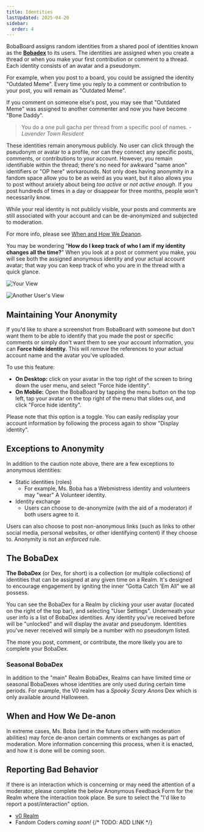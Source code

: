 ```yaml
---
title: Identities
lastUpdated: 2025-04-20
sidebar:
  order: 4
---
```



BobaBoard assigns random identities from a shared pool of identities known as
the [**Bobadex**](#the-bobadex) to its users. The identities are assigned when
you create a thread or when you make your first contribution or comment to a
thread. Each identity consists of an avatar and a pseudonym.

For example, when you post to a board, you could be assigned the identity
"Outdated Meme". Every time you reply to a comment or contribution to your post,
you will remain as "Outdated Meme".

If you comment on someone else's post, you may see that "Outdated Meme" was
assigned to another commenter and now you have become "Bone Daddy".

<blockquote>
  You do a one pull gacha per thread from a specific pool of names.
  <cite>- Lavender Town Resident</cite>
</blockquote>

These identities remain anonymous publicly. No user can click through the
pseudonym or avatar to a profile, nor can they connect any specific posts,
comments, or contributions to your account. However, you remain identifiable
within the thread; there's no need for awkward "same anon" identifiers or "OP
here" workarounds. Not only does having anonymity in a fandom space allow you to
be as weird as you want, but it also allows you to post without anxiety about
being _too active_ or _not active enough_. If you post hundreds of times in a
day or disappear for three months, people won't necessarily know.

<Aside type="caution">

While your real identity is not publicly visible, your posts and comments are
still associated with your account and can be de-anonymized and subjected to
moderation.

For more info, please see [When and How We Deanon](#when-and-how-we-deanon).

</Aside>

You may be wondering "**How do I keep track of who I am if my identity changes
all the time?**" When you look at a post or comment you make, you will see both
the assigned anonymous identity and your actual account avatar; that way you can
keep track of who you are in the thread with a quick glance.

![Your View](../../../../assets/img/userguide/youridentity.png)

![Another User's View](../../../../assets/img/userguide/otherusers.png)

## Maintaining Your Anonymity

If you'd like to share a screenshot from BobaBoard with someone but don't want
them to be able to identify that you made the post or specific comments or
simply don't want them to see your account information, you can **Force hide
identity**. This will _remove_ the references to your actual account name and
the avatar you've uploaded.

To use this feature:

- **On Desktop:** click on your avatar in the top right of the screen to bring
  down the user menu, and select "Force hide identity".
- **On Mobile:** Open the BobaBoard by tapping the menu button on the top left,
  tap your avatar on the top right of the menu that slides out, and click "Force
  hide identity".

Please note that this option is a toggle. You can easily redisplay your account
information by following the process again to show "Display identity".

## Exceptions to Anonymity

In addition to the caution note above, there are a few exceptions to anonymous
identities:

- Static identities (roles)
  - For example, Ms. Boba has a Webmistress identity and volunteers may "wear" A
    Volunteer identity.
- Identity exchange
  - Users can choose to de-anonymize (with the aid of a moderator) if both users
    agree to it.

Users can also choose to post non-anonymous links (such as links to other social
media, personal websites, or other identifying content) if they choose to.
Anonymity is not an _enforced_ rule.

## The BobaDex

**The BobaDex** (or Dex, for short) is a collection (or multiple collections) of
identities that can be assigned at any given time on a Realm. It's designed to
encourage engagement by igniting the inner "Gotta Catch 'Em All" we all possess.

You can see the BobaDex for a Realm by clicking your user avatar (located on the
right of the top bar), and selecting "User Settings". Underneath your user info
is a list of BobaDex identities. Any identity you've received before will be
"unlocked" and will display the avatar and pseudonym. Identities you've never
received will simply be a number with no pseudonym listed.

The more you post, comment, or contribute, the more likely you are to complete
your BobaDex.

### Seasonal BobaDex

In addition to the "main" Realm BobaDex, Realms can have limited time or
seasonal BobaDexes whose identities are only used during certain time periods.
For example, the V0 realm has a _Spooky Scary Anons_ Dex which is only available
around Halloween.

## When and How We De-anon

In extreme cases, Ms. Boba (and in the future others with moderation abilities)
may force de-anon certain comments or exchanges as part of moderation. More
information concerning this process, when it is enacted, and how it is done will
be coming soon.

## Reporting Bad Behavior

If there is an interaction which is concerning or may need the attention of a
moderator, please complete the below Anonymous Feedback Form for the Realm where
the interaction took place. Be sure to select the "I'd like to report a
post/interaction" option.

- [v0 Realm](https://docs.google.com/forms/d/e/1FAIpQLSfyMENg9eDNmRj-jIvIG5_ElJFwpGZ_VPvzAskarqu5kf0MSA/viewform)
- Fandom Coders _coming soon!_ {/* TODO: ADD LINK */}
